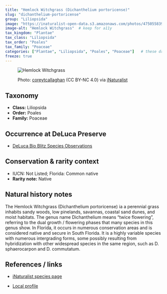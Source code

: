 ```yaml
---
title: "Hemlock Witchgrass (Dichanthelium portoricense)"
slug: "dichanthelium-portoricense"
group: "Liliopsida"
image: "https://inaturalist-open-data.s3.amazonaws.com/photos/475055839/original.jpeg"        # keep for thumbnails
image-alt: "Hemlock Witchgrass"  # keep for a11y
tax_kingdom: "Plantae"
tax_class: "Liliopsida"
tax_order: "Poales"
tax_family: "Poaceae"
categories: ["Plantae", "Liliopsida", "Poales", "Poaceae"]   # these drive the chips + filtering
freeze: true
---
```


<figure class="species-figure">

<img src="https://inaturalist-open-data.s3.amazonaws.com/photos/475055839/original.jpeg" alt="Hemlock Witchgrass" class="species-photo"/>

<figcaption class="photo-credit">

Photo: <a href="https://www.inaturalist.org/people/coreytcallaghan">coreytcallaghan</a> (CC BY-NC 4.0) via <a href="https://www.inaturalist.org/observations/264556417">iNaturalist</a>

</figcaption>

</figure>

## Taxonomy

-   **Class:** Liliopsida
-   **Order:** Poales
-   **Family:** Poaceae

## Occurrence at DeLuca Preserve

-   [DeLuca Bio Blitz Species Observations](https://www.inaturalist.org/observations?project_id=191727&taxon_id=288231&place_id=any&verifiable=any)

## Conservation & rarity context

-   IUCN: Not Listed; Florida: Common native
-   **Rarity note:** Native

## Natural history notes

The Hemlock Witchgrass (Dichanthelium portoricense) ia a perennial grass inhabits sandy woods, low pinelands, savannas, coastal sand dunes, and moist habitats. The genus name Dichanthelium means “twice flowering”, referring to the dual growth / flowering phases that many species in this genus show. In Florida, it occurs in numerous conservation areas and is considered native and secure in South Florida. It is a highly variable species with numerous intergrading forms, some possibly resulting from hybridization with other widespread species in the same region, such as D. sphaerocarpon and D. commutatum.

## References / links

-   [iNaturalist species page](https://www.inaturalist.org/taxa/288231-Dichanthelium-portoricense#taxonomy-tab)

-   [Local profile](https://fsus.ncbg.unc.edu/main.php?pg=show-taxon-detail.php&taxonid=1940)
